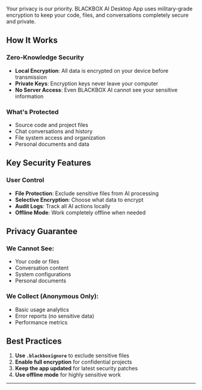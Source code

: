 Your privacy is our priority. BLACKBOX AI Desktop App uses military-grade encryption to keep your code, files, and conversations completely secure and private.

## How It Works

### Zero-Knowledge Security
- **Local Encryption**: All data is encrypted on your device before transmission
- **Private Keys**: Encryption keys never leave your computer
- **No Server Access**: Even BLACKBOX AI cannot see your sensitive information

### What's Protected
- Source code and project files
- Chat conversations and history
- File system access and organization
- Personal documents and data

## Key Security Features

### User Control
- **File Protection**: Exclude sensitive files from AI processing
- **Selective Encryption**: Choose what data to encrypt
- **Audit Logs**: Track all AI actions locally
- **Offline Mode**: Work completely offline when needed

## Privacy Guarantee

### We Cannot See:
- Your code or files
- Conversation content
- System configurations
- Personal documents

### We Collect (Anonymous Only):
- Basic usage analytics
- Error reports (no sensitive data)
- Performance metrics

## Best Practices

1. **Use `.blackboxignore`** to exclude sensitive files
2. **Enable full encryption** for confidential projects
3. **Keep the app updated** for latest security patches
4. **Use offline mode** for highly sensitive work

---